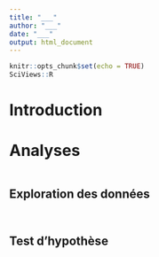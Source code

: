 ```yaml
---
title: "___"
author: "___"
date: "___"
output: html_document
---
```


```r
knitr::opts_chunk$set(echo = TRUE)
SciViews::R
```

# Introduction

<!--% Écrivez une courte introduction de 2 à 4 phrases à propos de la relation entre obésité et maladies cardiovasculaires. N'hésitez pas à consulter les informations associées aux données. -->

# Analyses

<!--% Importez les données depuis `data/cardio.rds`. -->

```r

```

## Exploration des données

<!--% Comme vous le savez, il est utile de calculer des métriques qui quantifient au mieux ce que l'on étudie. Calculez donc l'indice de masse corporelle pour ces patients. -->

```r

```

<!--% Réalisez un graphique en boites de dispersion parallèles afin de visualiser l'imc en fonction de la présence ou de l'absence de maladie cardiocasculaire. -->

```r

```

<!--% Interprétez ce graphique ci-dessous en 2 à 5 phrases. Utilisez des valeurs chiffrées pour préciser vos observations. -->

## Test d'hypothèse

<!--% Déterminez si l'imc diffère entre les personnes atteintes de maladies cardiovasculaires ou non. Formulez précisément l'hypothèse nulle et l'hypothèse alternative ci-dessous. -->

<!--% Discutez ensuite des conditions d'application du test choisi par rapport à vos données en 3 à 5 phrases ci-dessous. Peut-on utiliser ce test dans le cas présent et pourquoi ? -->

<!--% Réalisez un test d'hypothèse approprié pour répondre à la question. -->

```r

```

<!--% Interprétez votre test en maximum 5 phrases. Interprétez votre test d'abord sur le plan statistique. Ensuite, tirez des conclusions sur le plan biologique à partir de vos résultats. -->
